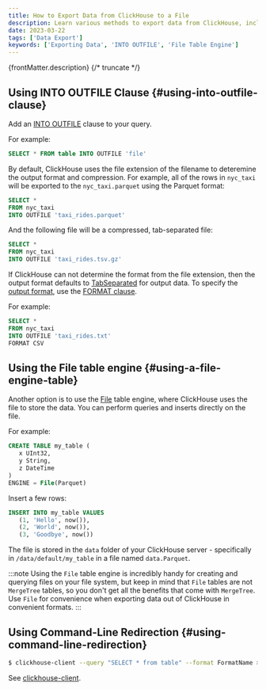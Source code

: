 ```yaml
---
title: How to Export Data from ClickHouse to a File
description: Learn various methods to export data from ClickHouse, including `INTO OUTFILE`, the File table engine, and command-line redirection.
date: 2023-03-22
tags: ['Data Export']
keywords: ['Exporting Data', 'INTO OUTFILE', 'File Table Engine']
---
```


{frontMatter.description}
{/* truncate */}

## Using INTO OUTFILE Clause {#using-into-outfile-clause}

Add an [INTO OUTFILE](https://clickhouse.com/docs/sql-reference/statements/select/into-outfile) clause to your query.

For example:

``` sql
SELECT * FROM table INTO OUTFILE 'file'
```

By default, ClickHouse uses the file extension of the filename to deteremine the output format and compression. For example, all of the rows in `nyc_taxi` will be exported to the `nyc_taxi.parquet` using the Parquet format:

``` sql
SELECT *
FROM nyc_taxi
INTO OUTFILE 'taxi_rides.parquet'
```

And the following file will be a compressed, tab-separated file:

``` sql
SELECT *
FROM nyc_taxi
INTO OUTFILE 'taxi_rides.tsv.gz'
```

If ClickHouse can not determine the format from the file extension, then the output format defaults to [TabSeparated](https://clickhouse.com/docs/interfaces/formats) for output data. To specify the [output format](https://clickhouse.com/docs/interfaces/formats), use the [FORMAT clause](https://clickhouse.com/docs/sql-reference/statements/select/format).

For example:

``` sql
SELECT *
FROM nyc_taxi
INTO OUTFILE 'taxi_rides.txt'
FORMAT CSV
```

## Using the File table engine {#using-a-file-engine-table}

Another option is to use the [File](https://clickhouse.com/docs/engines/table-engines/special/file) table engine, where ClickHouse uses the file to store the data. You can perform queries and inserts directly on the file.

For example:

```sql
CREATE TABLE my_table (
   x UInt32,
   y String,
   z DateTime
)
ENGINE = File(Parquet)
```

Insert a few rows:

```sql
INSERT INTO my_table VALUES
   (1, 'Hello', now()),
   (2, 'World', now()),
   (3, 'Goodbye', now())
```

The file is stored in the `data` folder of your ClickHouse server - specifically in `/data/default/my_table` in a file named `data.Parquet`.

:::note
Using the `File` table engine is incredibly handy for creating and querying files on your file system, but keep in mind that `File` tables are not `MergeTree` tables, so you don't get all the benefits that come with `MergeTree`. Use `File` for convenience when exporting data out of ClickHouse in convenient formats.
:::

## Using Command-Line Redirection {#using-command-line-redirection}

``` bash
$ clickhouse-client --query "SELECT * from table" --format FormatName > result.txt
```

See [clickhouse-client](https://clickhouse.com/docs/interfaces/cli).

